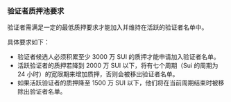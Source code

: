 ### 验证者质押池要求
验证者需满足一定的最低质押要求才能加入并维持在活跃的验证者名单中。

具体要求如下：

- 验证者候选人必须积累至少 3000 万 SUI 的质押才能申请加入验证者名单。
- 活跃验证者的质押若降到 2000 万 SUI 以下，将有七个周期（Sui 的周期为 24 小时）的宽限期来增加质押，否则会被移出验证者名单。
- 如果活跃验证者的质押降至 1500 万 SUI 以下，他们将在当前周期结束时被移除出验证者名单。